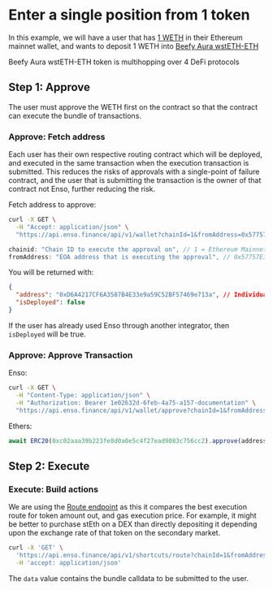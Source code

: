
# Enter a single position from 1 token

In this example, we will have a user that has [1 WETH](https://etherscan.io/token/0xc02aaa39b223fe8d0a0e5c4f27ead9083c756cc2) in their Ethereum mainnet wallet, and wants to deposit 1 WETH into [Beefy Aura wstETH-ETH](https://etherscan.io/address/0xe0d5f9da3613c047003b77caa31270abe3eda6b0)

<Callout type="info" emoji="💡">
  Beefy Aura wstETH-ETH token is multihopping over 4 DeFi protocols
</Callout>

## Step 1: Approve

The user must approve the WETH first on the contract so that the contract can execute the bundle of transactions.

### Approve: Fetch address

Each user has their own respective routing contract which will be deployed, and executed in the same transaction when the execution transaction is submitted. This reduces the risks of approvals with a single-point of failure contract, and the user that is submitting the transaction is the owner of that contract not Enso, further reducing the risk.

Fetch address to approve:

```bash copy
curl -X GET \
  -H "Accept: application/json" \
  "https://api.enso.finance/api/v1/wallet?chainId=1&fromAddress=0x57757E3D981446D585Af0D9Ae4d7DF6D64647806"
```

```javascript
chainid: "Chain ID to execute the approval on", // 1 = Ethereum Mainnet, [full networks](../networks)
fromAddress: "EOA address that is executing the approval", // 0x57757E3D981446D585Af0D9Ae4d7DF6D64647806
```

You will be returned with:

```json
{
  "address": "0xD6A4217CF6A3587B4E33e9a59C52BF57469e713a", // Individual contract owned by the EOA
  "isDeployed": false
}
```

If the user has already used Enso through another integrator, then `isDeployed` will be true.

### Approve: Approve Transaction

Enso:

```bash copy
curl -X GET \
  -H "Content-Type: application/json" \
  -H "Authorization: Bearer 1e02632d-6feb-4a75-a157-documentation" \
  "https://api.enso.finance/api/v1/wallet/approve?chainId=1&fromAddress=0x57757E3D981446D585Af0D9Ae4d7DF6D64647806&tokenAddress=0xc02aaa39b223fe8d0a0e5c4f27ead9083c756cc2&amount=1000000000000000000000000000"
```

Ethers:

```javascript
await ERC20(0xc02aaa39b223fe8d0a0e5c4f27ead9083c756cc2).approve(address, 5 Ether) // take decimals of the token you're approving into account
```

## Step 2: Execute

### Execute: Build actions

We are using the [Route endpoint](../../router-api/api-reference/overview) as this it compares the best execution route for token amount out, and gas execution price. For example, it might be better to purchase stEth on a DEX than directly depositing it depending upon the exchange rate of that token on the secondary market.

```bash copy
curl -X 'GET' \
  'https://api.enso.finance/api/v1/shortcuts/route?chainId=1&fromAddress=0x57757E3D981446D585Af0D9Ae4d7DF6D64647806&receiver=0x57757E3D981446D585Af0D9Ae4d7DF6D64647806&spender=0x57757E3D981446D585Af0D9Ae4d7DF6D64647806&amountIn=1000000000000000000&slippage=300&tokenIn=0xeeeeeeeeeeeeeeeeeeeeeeeeeeeeeeeeeeeeeeee&tokenOut=0xe0d5f9da3613c047003b77caa31270abe3eda6b0&routingStrategy' \
  -H 'accept: application/json'
```

The `data` value contains the bundle calldata to be submitted to the user.
